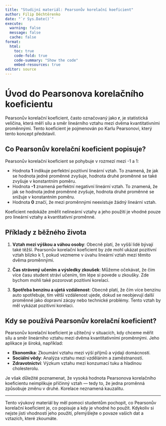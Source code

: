 ```yaml
---
title: "Studijní materiál: Pearsonův korelační koeficient"
author: Filip Děchtěrenko
date: "`r Sys.Date()`"
execute:
  warning: false
  message: false
  cache: false
format:
  html:
    toc: true
    code-fold: true
    code-summary: "Show the code"
    embed-resources: true
editor: source
---
```


# Úvod do Pearsonova korelačního koeficientu

Pearsonův korelační koeficient, často označovaný jako **r**, je statistická veličina, která měří sílu a směr lineárního vztahu mezi dvěma kvantitativními proměnnými. Tento koeficient je pojmenován po Karlu Pearsonovi, který tento koncept představil.

## Co Pearsonův korelační koeficient popisuje?

Pearsonův korelační koeficient se pohybuje v rozmezí mezi -1 a 1:

- Hodnota **1** indikuje perfektní pozitivní lineární vztah. To znamená, že jak se hodnota jedné proměnné zvyšuje, hodnota druhé proměnné se také zvyšuje v konstantním poměru.
- Hodnota **-1** znamená perfektní negativní lineární vztah. To znamená, že jak se hodnota jedné proměnné zvyšuje, hodnota druhé proměnné se snižuje v konstantním poměru.
- Hodnota **0** značí, že mezi proměnnými neexistuje žádný lineární vztah.

Koeficient nedokáže změřit nelineární vztahy a jeho použití je vhodné pouze pro lineární vztahy a kvantitativní proměnné.

## Příklady z běžného života

1. **Vztah mezi výškou a váhou osoby**: Obecně platí, že vyšší lidé bývají také těžší. Pearsonův korelační koeficient by zde mohl ukázat pozitivní vztah blízko k 1, pokud vezmeme v úvahu lineární vztah mezi těmito dvěma proměnnými.

2. **Čas strávený učením a výsledky zkoušek**: Můžeme očekávat, že čím více času student stráví učením, tím lépe si povede u zkoušky. Zde bychom mohli také pozorovat pozitivní korelaci.

3. **Spotřeba benzínu a ujetá vzdálenost**: Obecně platí, že čím více benzínu auto spotřebuje, tím větší vzdálenost ujede, dokud se neobjevují další proměnné jako dopravní zácpy nebo technické problémy. Tento vztah by měl vykázat pozitivní korelaci.

## Kdy se používá Pearsonův korelační koeficient?

Pearsonův korelační koeficient je užitečný v situacích, kdy chceme měřit sílu a směr lineárního vztahu mezi dvěma kvantitativními proměnnými. Jeho aplikace je široká, například:

- **Ekonomika**: Zkoumání vztahu mezi výší příjmů a výdaji domácností.
- **Sociální vědy**: Analýza vztahu mezi vzděláním a zaměstnaností.
- **Zdravotnictví**: Výzkum vztahu mezi konzumací tuku a hladinou cholesterolu.

Je však důležité poznamenat, že vysoká hodnota Pearsonova korelačního koeficientu neimplikuje příčinný vztah — tedy to, že jedna proměnná způsobuje změnu v druhé. Korelace neznamená kauzalitu.

---

Tento výukový materiál by měl pomoci studentům pochopit, co Pearsonův korelační koeficient je, co popisuje a kdy je vhodné ho použít. Kdykoliv si nejste jisti vhodností jeho použití, přemýšlejte o povaze vašich dat a vztazích, které zkoumáte.

